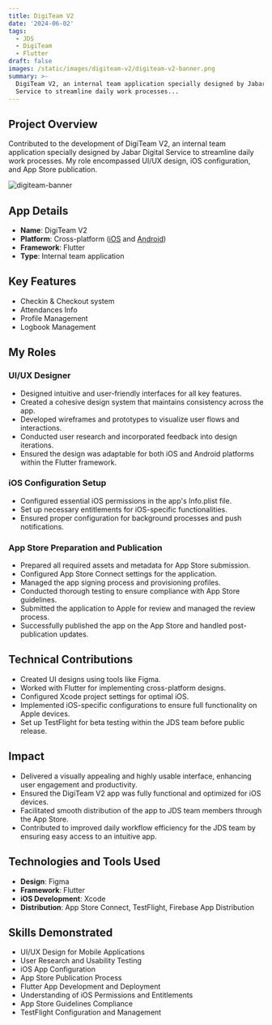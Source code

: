 ```yaml
---
title: DigiTeam V2
date: '2024-06-02'
tags:
  - JDS
  - DigiTeam
  - Flutter
draft: false
images: /static/images/digiteam-v2/digiteam-v2-banner.png
summary: >-
  DigiTeam V2, an internal team application specially designed by Jabar Digital
  Service to streamline daily work processes...
---
```

## Project Overview

Contributed to the development of DigiTeam V2, an internal team application specially designed by
Jabar Digital Service to streamline daily work processes. My role encompassed UI/UX design, iOS
configuration, and App Store publication.

![digiteam-banner](/static/images/digiteam-v2/digiteam-v2-banner.png)

## App Details

- **Name**: DigiTeam V2
- **Platform**: Cross-platform ([iOS](https://apps.apple.com/id/app/digiteam-v2/id6503271452) and
  [Android](https://play.google.com/store/apps/details?id=id.go.jabarprov.digiteam.v2&hl=en))
- **Framework**: Flutter
- **Type**: Internal team application

## Key Features

- Checkin & Checkout system
- Attendances Info
- Profile Management
- Logbook Management

## My Roles

### UI/UX Designer

- Designed intuitive and user-friendly interfaces for all key features.
- Created a cohesive design system that maintains consistency across the app.
- Developed wireframes and prototypes to visualize user flows and interactions.
- Conducted user research and incorporated feedback into design iterations.
- Ensured the design was adaptable for both iOS and Android platforms within the Flutter framework.

### iOS Configuration Setup

- Configured essential iOS permissions in the app's Info.plist file.
- Set up necessary entitlements for iOS-specific functionalities.
- Ensured proper configuration for background processes and push notifications.

### App Store Preparation and Publication

- Prepared all required assets and metadata for App Store submission.
- Configured App Store Connect settings for the application.
- Managed the app signing process and provisioning profiles.
- Conducted thorough testing to ensure compliance with App Store guidelines.
- Submitted the application to Apple for review and managed the review process.
- Successfully published the app on the App Store and handled post-publication updates.

## Technical Contributions

- Created UI designs using tools like Figma.
- Worked with Flutter for implementing cross-platform designs.
- Configured Xcode project settings for optimal iOS.
- Implemented iOS-specific configurations to ensure full functionality on Apple devices.
- Set up TestFlight for beta testing within the JDS team before public release.

## Impact

- Delivered a visually appealing and highly usable interface, enhancing user engagement and
  productivity.
- Ensured the DigiTeam V2 app was fully functional and optimized for iOS devices.
- Facilitated smooth distribution of the app to JDS team members through the App Store.
- Contributed to improved daily workflow efficiency for the JDS team by ensuring easy access to an
  intuitive app.

## Technologies and Tools Used

- **Design**: Figma
- **Framework**: Flutter
- **iOS Development**: Xcode
- **Distribution**: App Store Connect, TestFlight, Firebase App Distribution

## Skills Demonstrated

- UI/UX Design for Mobile Applications
- User Research and Usability Testing
- iOS App Configuration
- App Store Publication Process
- Flutter App Development and Deployment
- Understanding of iOS Permissions and Entitlements
- App Store Guidelines Compliance
- TestFlight Configuration and Management

